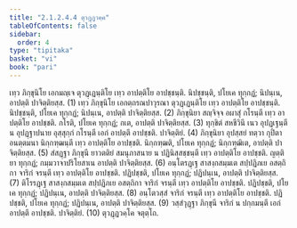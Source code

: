 ```yaml
---
title: "2.1.2.4.4 ตุวฏฺฏวคฺค"
tableOfContents: false
sidebar:
  order: 4
type: "tipitaka"
basket: "vi"
book: "pari"
---
```



<DynamicBreadcrumb />

<Division number="234" book="pari">

<Paragraph number="910" book="pari">
เทฺว ภิกฺขุนิโย เอกมญฺเจ ตุวฏฺเฏนฺติโย เทฺว อาปตฺติโย อาปชฺชนฺติ. นิปชฺชนฺติ, ปโยเค ทุกฺกฏํ; นิปนฺเน, อาปตฺติ ปาจิตฺติยสฺส. (1)
</Paragraph>

<Paragraph number="911" book="pari">
เทฺว ภิกฺขุนิโย เอกตฺถรณปาวุรณา ตุวฏฺเฏนฺติโย เทฺว อาปตฺติโย อาปชฺชนฺติ. นิปชฺชนฺติ, ปโยเค ทุกฺกฏํ; นิปนฺเน, อาปตฺติ ปาจิตฺติยสฺส. (2)
</Paragraph>

<Paragraph number="912" book="pari">
ภิกฺขุนิยา สญฺจิจฺจ อผาสุํ กโรนฺตี เทฺว อาปตฺติโย อาปชฺชติ. กโรติ, ปโยเค ทุกฺกฏํ; กเต, อาปตฺติ ปาจิตฺติยสฺส. (3)
</Paragraph>

<Paragraph number="913" book="pari">
ทุกฺขิตํ สหชีวินึ เนว อุปฏฺเฐนฺตี น อุปฏฺฐาปนาย อุสฺสุกฺกํ กโรนฺตี เอกํ อาปตฺตึ อาปชฺชติ. ปาจิตฺติยํ. (4)
</Paragraph>

<Paragraph number="914" book="pari">
ภิกฺขุนิยา อุปสฺสยํ ทตฺวา กุปิตา อนตฺตมนา นิกฺกฑฺฒนฺตี เทฺว อาปตฺติโย อาปชฺชติ. นิกฺกฑฺฒติ, ปโยเค ทุกฺกฏํ; นิกฺกฑฺฒิเต, อาปตฺติ ปาจิตฺติยสฺส. (5)
</Paragraph>

<Paragraph number="915" book="pari">
สํสฏฺฐา ภิกฺขุนี ยาวตติยํ สมนุภาสนาย น ปฏินิสฺสชฺชนฺตี เทฺว อาปตฺติโย อาปชฺชติ. ญตฺติยา ทุกฺกฏํ; กมฺมวาจาปริโยสาเน อาปตฺติ ปาจิตฺติยสฺส. (6)
</Paragraph>

<Paragraph number="916" book="pari">
อนฺโตรฏฺเฐ สาสงฺกสมฺมเต สปฺปฏิภเย อสตฺถิกา จาริกํ จรนฺตี เทฺว อาปตฺติโย อาปชฺชติ. ปฏิปชฺชติ, ปโยเค ทุกฺกฏํ; ปฏิปนฺเน, อาปตฺติ ปาจิตฺติยสฺส. (7)
</Paragraph>

<Paragraph number="917" book="pari">
ติโรรฏฺเฐ สาสงฺกสมฺมเต สปฺปฏิภเย อสตฺถิกา จาริกํ จรนฺตี เทฺว อาปตฺติโย อาปชฺชติ. ปฏิปชฺชติ, ปโยเค ทุกฺกฏํ; ปฏิปนฺเน, อาปตฺติ ปาจิตฺติยสฺส. (8)
</Paragraph>

<Paragraph number="918" book="pari">
อนฺโตวสฺสํ จาริกํ จรนฺตี เทฺว อาปตฺติโย อาปชฺชติ. ปฏิปชฺชติ, ปโยเค ทุกฺกฏํ; ปฏิปนฺเน, อาปตฺติ ปาจิตฺติยสฺส. (9)
</Paragraph>

<Paragraph number="919" book="pari">
วสฺสํวุฏฺฐา ภิกฺขุนี จาริกํ น ปกฺกมนฺตี เอกํ อาปตฺตึ อาปชฺชติ. ปาจิตฺติยํ. (10)

</Paragraph>
</Division>

<Paragraph number="920" type="center" book="pari">
ตุวฏฺฏวคฺโค จตุตฺโถ.
</Paragraph>
